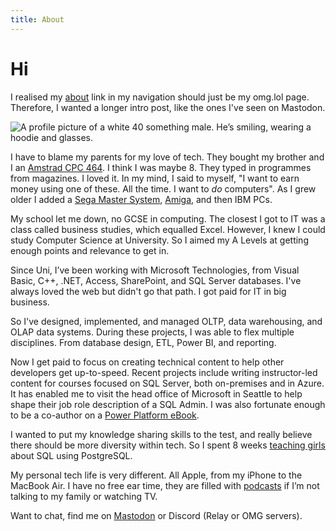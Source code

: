 ```yaml
---
title: About
---
```


# Hi 

I realised my [about](https://me.stollerys.co.uk) link in my navigation should just be my omg.lol page. Therefore, I wanted a longer intro post, like the ones I've seen on Mastodon.

<img src="https://cdn.some.pics/phils/65364d2860ffd.jpg" alt="A profile picture of a white 40 something male. He’s smiling, wearing a hoodie and glasses." className="img-left-150" />

I have to blame my parents for my love of tech. They bought my brother and I an [Amstrad CPC 464](https://en.wikipedia.org/wiki/Amstrad_CPC_464). I think I was maybe 8. They typed in programmes from magazines. I loved it. In my mind, I said to myself, "I want to earn money using one of these. All the time. I want to _do_ computers". As I grew older I added a [Sega Master System](https://en.wikipedia.org/wiki/Master_System), [Amiga](https://en.wikipedia.org/wiki/Amiga_1200), and then IBM PCs. 

My school let me down, no GCSE in computing. The closest I got to IT was a class called business studies, which equalled Excel. However, I knew I could study Computer Science at University. So I aimed my A Levels at getting enough points and relevance to get in.  

Since Uni, I’ve been working with Microsoft Technologies, from Visual Basic, C++, .NET, Access, SharePoint, and SQL Server databases. I've always loved the web but didn't go that path. I got paid for IT in big business. 

So I've designed, implemented, and managed OLTP, data warehousing, and OLAP data systems. During these projects, I was able to flex multiple disciplines. From database design, ETL, Power BI, and reporting.

Now I get paid to focus on creating technical content to help other developers get up-to-speed. Recent projects include writing instructor-led content for courses focused on SQL Server, both on-premises and in Azure. It has enabled me to visit the head office of Microsoft in Seattle to help shape their job role description of a SQL Admin. I was also fortunate enough to be a co-author on a [Power Platform eBook](https://learn.microsoft.com/en-us/power-apps/guidance/fusion-dev-ebook/). 

I wanted to put my knowledge sharing skills to the test, and really believe there should be more diversity within tech. So I spent 8 weeks [teaching girls](https://codefirstgirls.com/) about SQL using PostgreSQL. 

My personal tech life is very different. All Apple, from my iPhone to the MacBook Air. I have no free ear time, they are filled with [podcasts](https://phils.omg.lol/now) if I’m not talking to my family or watching TV.

Want to chat, find me on [Mastodon](https://social.lol/@phils) or Discord (Relay or OMG servers). 
